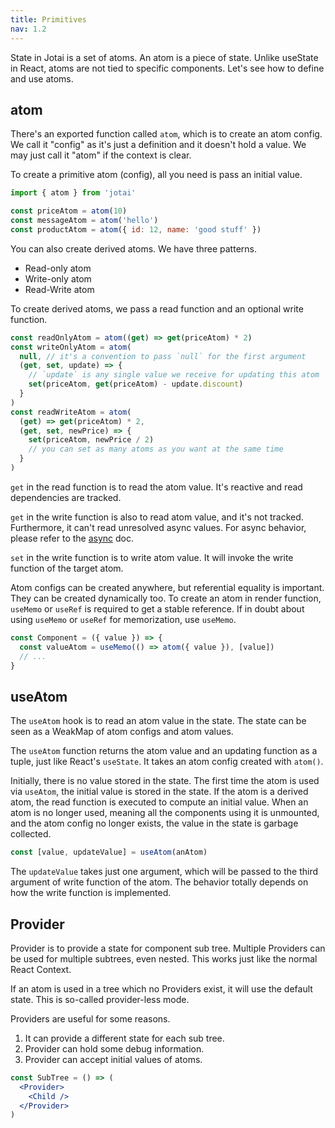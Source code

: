 ```yaml
---
title: Primitives
nav: 1.2
---
```


State in Jotai is a set of atoms.
An atom is a piece of state.
Unlike useState in React, atoms are not tied to specific components.
Let's see how to define and use atoms.

## atom

There's an exported function called `atom`, which is to create
an atom config. We call it "config" as it's just a definition
and it doesn't hold a value. We may just call it "atom" if the context is clear.

To create a primitive atom (config), all you need is pass an initial value.

```js
import { atom } from 'jotai'

const priceAtom = atom(10)
const messageAtom = atom('hello')
const productAtom = atom({ id: 12, name: 'good stuff' })
```

You can also create derived atoms. We have three patterns.

- Read-only atom
- Write-only atom
- Read-Write atom

To create derived atoms, we pass a read function and an optional write function.

```js
const readOnlyAtom = atom((get) => get(priceAtom) * 2)
const writeOnlyAtom = atom(
  null, // it's a convention to pass `null` for the first argument
  (get, set, update) => {
    // `update` is any single value we receive for updating this atom
    set(priceAtom, get(priceAtom) - update.discount)
  }
)
const readWriteAtom = atom(
  (get) => get(priceAtom) * 2,
  (get, set, newPrice) => {
    set(priceAtom, newPrice / 2)
    // you can set as many atoms as you want at the same time
  }
)
```

`get` in the read function is to read the atom value.
It's reactive and read dependencies are tracked.

`get` in the write function is also to read atom value, and it's not tracked.
Furthermore, it can't read unresolved async values.
For async behavior, please refer to the [async](/docs/basics/async/) doc.

`set` in the write function is to write atom value.
It will invoke the write function of the target atom.

Atom configs can be created anywhere, but referential equality is important.
They can be created dynamically too.
To create an atom in render function, `useMemo` or `useRef` is required to get a stable reference. If in doubt about using `useMemo` or `useRef` for memorization, use `useMemo`.

```jsx
const Component = ({ value }) => {
  const valueAtom = useMemo(() => atom({ value }), [value])
  // ...
}
```

## useAtom

The `useAtom` hook is to read an atom value in the state.
The state can be seen as a WeakMap of atom configs and atom values.

The `useAtom` function returns the atom value and an updating function as a tuple,
just like React's `useState`.
It takes an atom config created with `atom()`.

Initially, there is no value stored in the state.
The first time the atom is used via `useAtom`,
the initial value is stored in the state.
If the atom is a derived atom, the read function is executed to compute an initial value.
When an atom is no longer used, meaning all the components using it is unmounted,
and the atom config no longer exists, the value in the state is garbage collected.

```js
const [value, updateValue] = useAtom(anAtom)
```

The `updateValue` takes just one argument, which will be passed
to the third argument of write function of the atom.
The behavior totally depends on how the write function is implemented.

## Provider

Provider is to provide a state for component sub tree.
Multiple Providers can be used for multiple subtrees, even nested.
This works just like the normal React Context.

If an atom is used in a tree which no Providers exist,
it will use the default state. This is so-called provider-less mode.

Providers are useful for some reasons.

1. It can provide a different state for each sub tree.
2. Provider can hold some debug information.
3. Provider can accept initial values of atoms.

```jsx
const SubTree = () => (
  <Provider>
    <Child />
  </Provider>
)
```
